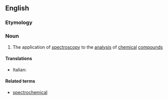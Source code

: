 ==English==

===Etymology===
{{prefix|spectro|chemistry}}

===Noun===
{{wikipedia}}
{{en-noun|-}}

# {{chemistry|physics}} The application of [[spectroscopy]] to the [[analysis]] of [[chemical]] [[compound]]s

====Translations====
{{trans-top|chemical spectroscopy}}
* Italian: {{t-|it|spettrochimica}}
{{trans-mid}}
{{trans-bottom}}

====Related terms====
* [[spectrochemical]]